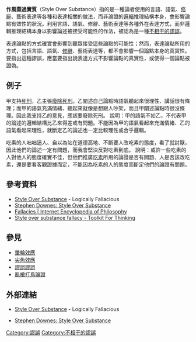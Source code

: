 {{Multiple issues|
{{Original research|time=2020-09-22T09:01:08+00:00}}
{{Unreferenced|time=2020-09-22T09:01:08+00:00}}
{{Tone|time=2020-10-20T20:27:31+00:00}}
}}
'''作風蓋過實質'''（Style Over Substance）指的是一種論者使用的言語、語氣、[[修辭|修辭]]、藝術表達等各種和表達相關的做法，而非論證的[[邏輯|邏輯]]推理結構本身，會影響論點有效性的狀況。利用言語、語氣、修辭、藝術表達等各種外在表達方式，而非邏輯推理結構本身以影響論述被接受可能性的作法，被認為是一種[[不相干的謬誤|不相干的謬誤]]。

表達論點的方式確實會影響到聽眾接受這些論點的可能性；然而，表達論點所用的方式，包括言語、語氣、[[修辭|修辭]]、藝術表達等，都不會影響一個論點本身的真實性。要指出這種謬誤，應當要指出說表達方式不影響論點的真實性，或使得一個論點被證偽。

==例子==
{{exampleH|例一}}
甲支持[[死刑|死刑]]，乙主張[[廢除死刑|廢除死刑]]。乙闡述自己論點時語氣聽起來很理性、講話很有條理；而甲的語氣充滿情緒、聽起來就像是想跟人吵架，而且甲闡述論點時很沒條理。因此我支持乙的意見，應該要廢除死刑。
{{exampleF}}
說明：甲的語氣不如乙，不代表甲的論述的邏輯結構比乙來得差或有問題。不能因為甲的語氣看起來充滿情緒、乙的語氣看起來理性，就斷定乙的論述也一定比較理性或合乎邏輯。

{{exampleH|例二}}
吃素的人咄咄逼人、自以為站在道德高地、不斷要人改吃素的態度，看了就討厭，因此他們的論述一定有問題，而我會堅決反對吃素到底。
{{exampleF}}
說明：或許一些吃素的人對他人的態度確實不佳，但他們推廣[[吃素|吃素]]所用的論證是否有問題、人是否該改吃素，還是要看客觀證據而定，不能因為吃素的人的態度而斷定他們的論證有問題。

== 參考資料 ==
* [https://www.logicallyfallacious.com/logicalfallacies/Style-Over-Substance Style Over Substance] - Logically Fallacious
* [https://web.archive.org/web/20050207035806/http://www.datanation.com/fallacies/style.htm Stephen Downes: Style Over Substance]
* [https://iep.utm.edu/fallacy/#StyleOverSubstance Fallacies | Internet Encyclopedia of Philosophy]{{Wayback|url=https://iep.utm.edu/fallacy/#StyleOverSubstance |date=20190610220143 }}
* [http://www.toolkitforthinking.com/critical-thinking/anatomy-of-an-argument/irrelevant-arguments/style-over-substance-fallacy Style over substance fallacy - Toolkit For Thinking] {{Wayback|url=http://www.toolkitforthinking.com/critical-thinking/anatomy-of-an-argument/irrelevant-arguments/style-over-substance-fallacy |date=20200930035925 }}

==參見==
* [[暈輪效應|暈輪效應]]
* [[尖角效應|尖角效應]]
* [[謬誤謬誤|謬誤謬誤]]
* [[亂槍打鳥論證|亂槍打鳥論證]]

== 外部連結 ==
* {{en}} [https://www.logicallyfallacious.com/logicalfallacies/Style-Over-Substance Style Over Substance] - Logically Fallacious
* {{en}} [https://web.archive.org/web/20050207035806/http://www.datanation.com/fallacies/style.htm Stephen Downes: Style Over Substance]
{{批判性思考}}

[[Category:謬誤|Category:謬誤]]
[[Category:不相干的謬誤|Category:不相干的謬誤]]